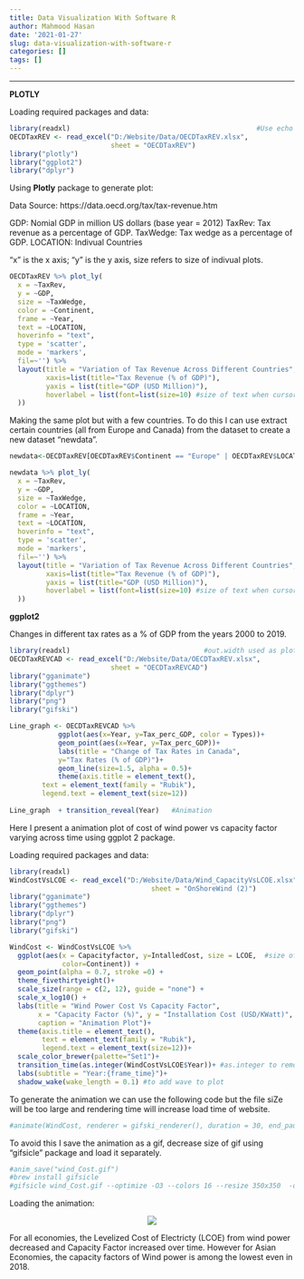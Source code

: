 ```yaml
---
title: Data Visualization With Software R
author: Mahmood Hasan
date: '2021-01-27'
slug: data-visualization-with-software-r
categories: []
tags: []
---
```

---

**PLOTLY**

Loading required packages and data: 

```r

library(readxl)                                              #Use echo = FALSE to hide codes
OECDTaxREV <- read_excel("D:/Website/Data/OECDTaxREV.xlsx", 
                         sheet = "OECDTaxREV")
library("plotly")
library("ggplot2")
library("dplyr")
```



Using **Plotly** package to generate plot:

Data Source: https://data.oecd.org/tax/tax-revenue.htm 

GDP: Nomial GDP in million US dollars (base year = 2012)
TaxRev: Tax revenue as a percentage of GDP. 
TaxWedge: Tax wedge as a percentage of GDP. 
LOCATION: Indivual Countries

"x" is the x axis; "y" is the y axis, size refers to size of indivual plots.
```r

OECDTaxREV %>% plot_ly(
  x = ~TaxRev, 
  y = ~GDP, 
  size = ~TaxWedge, 
  color = ~Continent, 
  frame = ~Year, 
  text = ~LOCATION, 
  hoverinfo = "text",
  type = 'scatter',
  mode = 'markers',
  fil=~'') %>%
  layout(title = "Variation of Tax Revenue Across Different Countries",
         xaxis=list(title="Tax Revenue (% of GDP)"),
         yaxis = list(title="GDP (USD Million)"),
         hoverlabel = list(font=list(size=10) #size of text when cursor hovered over each point
  ))
```


Making the same plot but with a few countries. To do this I can use extract certain countries (all from Europe and Canada) from the dataset to create a new dataset "newdata".

```r

newdata<-OECDTaxREV[OECDTaxREV$Continent == "Europe" | OECDTaxREV$LOCATION == "CAN", ] #new data

newdata %>% plot_ly(
  x = ~TaxRev, 
  y = ~GDP, 
  size = ~TaxWedge, 
  color = ~LOCATION, 
  frame = ~Year, 
  text = ~LOCATION, 
  hoverinfo = "text",
  type = 'scatter',
  mode = 'markers',
  fil=~'') %>%
  layout(title = "Variation of Tax Revenue Across Different Countries",
         xaxis=list(title="Tax Revenue (% of GDP)"),
         yaxis = list(title="GDP (USD Million)"),
         hoverlabel = list(font=list(size=10) #size of text when cursor hovered over each point
  ))
```

**ggplot2**

Changes in different tax rates as a \% of GDP from the years 2000 to 2019.

```r
library(readxl)                                 #out.width used as plot was going out of page
OECDTaxREVCAD <- read_excel("D:/Website/Data/OECDTaxREV.xlsx", 
                         sheet = "OECDTaxREVCAD")
library("gganimate")
library("ggthemes")
library("dplyr")
library("png")
library("gifski")

Line_graph <- OECDTaxREVCAD %>%
            ggplot(aes(x=Year, y=Tax_perc_GDP, color = Types))+
            geom_point(aes(x=Year, y=Tax_perc_GDP))+
            labs(title = "Change of Tax Rates in Canada",
            y="Tax Rates (% of GDP)")+
            geom_line(size=1.5, alpha = 0.5)+
            theme(axis.title = element_text(),
        text = element_text(family = "Rubik"),
        legend.text = element_text(size=12))
            
Line_graph  + transition_reveal(Year)   #Animation 
```


            
Here I present a animation plot of cost of wind power vs capacity factor varying across time using ggplot 2 package. 

Loading required packages and data: 

```r
library(readxl)
WindCostVsLCOE <- read_excel("D:/Website/Data/Wind_CapacityVsLCOE.xlsx", 
                                   sheet = "OnShoreWind (2)")
library("gganimate")
library("ggthemes")
library("dplyr")
library("png")
library("gifski")

```

```r
WindCost <- WindCostVsLCOE %>%
  ggplot(aes(x = Capacityfactor, y=IntalledCost, size = LCOE,  #size of bubbles
             color=Continent)) +
  geom_point(alpha = 0.7, stroke =0) +
  theme_fivethirtyeight()+
  scale_size(range = c(2, 12), guide = "none") +
  scale_x_log10() +
  labs(title = "Wind Power Cost Vs Capacity Factor",
       x = "Capacity Factor (%)", y = "Installation Cost (USD/KWatt)",
       caption = "Animation Plot")+
  theme(axis.title = element_text(),
        text = element_text(family = "Rubik"),
        legend.text = element_text(size=12))+
  scale_color_brewer(palette="Set1")+
  transition_time(as.integer(WindCostVsLCOE$Year))+ #as.integer to remove decimal from Year
  labs(subtitle = "Year:{frame_time}")+
  shadow_wake(wake_length = 0.1) #to add wave to plot

```

To generate the animation we can use the following code but the file siZe will be too large and rendering time will increase load time of website. 

```r
#animate(WindCost, renderer = gifski_renderer(), duration = 30, end_pause = 60)
```

To avoid this I save the animation as a gif, decrease size of gif using "gifsicle" package and load it separately.

```r
#anim_save("wind_Cost.gif")
#brew install gifsicle
#gifsicle wind_Cost.gif --optimize -O3 --colors 16 --resize 350x350  -o wind_CostF.gif

```

Loading the animation:

<center>
![](/post/wind_CostF.gif)
</center>


For all economies, the Levelized Cost of Electricty (LCOE) from wind power decreased and Capacity Factor increased over time. However for Asian Economies, the capacity factors of Wind power is among the lowest even in 2018.






